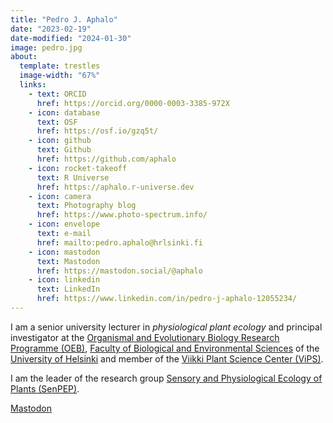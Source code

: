 ```yaml
---
title: "Pedro J. Aphalo"
date: "2023-02-19"
date-modified: "2024-01-30"
image: pedro.jpg
about:
  template: trestles
  image-width: "67%"
  links:
    - text: ORCID
      href: https://orcid.org/0000-0003-3385-972X
    - icon: database
      text: OSF
      href: https://osf.io/gzq5t/
    - icon: github
      text: Github
      href: https://github.com/aphalo
    - icon: rocket-takeoff
      text: R Universe
      href: https://aphalo.r-universe.dev
    - icon: camera
      text: Photography blog
      href: https://www.photo-spectrum.info/
    - icon: envelope
      text: e-mail
      href: mailto:pedro.aphalo@hrlsinki.fi
    - icon: mastodon
      text: Mastodon
      href: https://mastodon.social/@aphalo
    - icon: linkedin
      text: LinkedIn
      href: https://www.linkedin.com/in/pedro-j-aphalo-12055234/
---
```


I am a senior university lecturer in _physiological plant ecology_ and principal investigator at the [Organismal and Evolutionary Biology Research Programme (OEB)](https://www.helsinki.fi/en/faculty-biological-and-environmental-sciences/research/organismal-and-evolutionary-biology), [Faculty of Biological and Environmental Sciences](https://www.helsinki.fi/en/faculty-biological-and-environmental-sciences) of the [University of Helsinki](https://www.helsinki.fi/en) and member of the [Viikki Plant Science Center (ViPS)](https://www.helsinki.fi/en/researchgroups/viikki-plant-science-centre).

I am the leader of the research group [Sensory and Physiological Ecology of Plants (SenPEP)](https://blogs.helsinki.fi/senpep-blog).

<a rel="me" href="https://mastodon.social/@aphalo">Mastodon</a>
